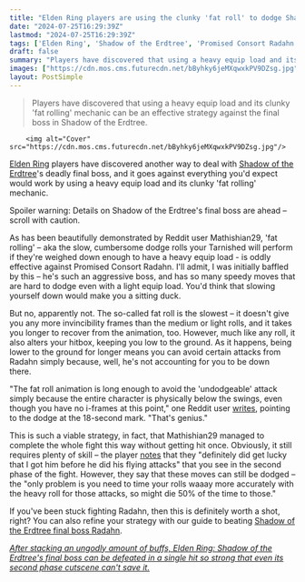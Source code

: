 ```yaml
---
title: "Elden Ring players are using the clunky 'fat roll' to dodge Shadow of the Erdtree's notorious final boss, and at this point I'm convinced it's genius"
date: "2024-07-25T16:29:39Z"
lastmod: "2024-07-25T16:29:39Z"
tags: ['Elden Ring', 'Shadow of the Erdtree', 'Promised Consort Radahn', 'Action RPG']
draft: false
summary: "Players have discovered that using a heavy equip load and its clunky 'fat rolling' mechanic can be an effective strategy against the final boss in Shadow of the Erdtree."
images: ["https://cdn.mos.cms.futurecdn.net/bByhky6jeMXqwxkPV9DZsg.jpg"]
layout: PostSimple
---
```

> Players have discovered that using a heavy equip load and its clunky 'fat rolling' mechanic can be an effective strategy against the final boss in Shadow of the Erdtree.


        <img alt="Cover" src="https://cdn.mos.cms.futurecdn.net/bByhky6jeMXqwxkPV9DZsg.jpg"/>
        
[<u>Elden Ring</u>](https://www.gamesradar.com/elden-ring-guide/) players have discovered another way to deal with [<u>Shadow of the Erdtree</u>](https://www.gamesradar.com/games/action-rpg/elden-ring-shadow-of-the-erdtree-guide/)'s deadly final boss, and it goes against everything you'd expect would work by using a heavy equip load and its clunky 'fat rolling' mechanic.

Spoiler warning: Details on Shadow of the Erdtree's final boss are ahead – scroll with caution.

As has been beautifully demonstrated by Reddit user Mathishian29, 'fat rolling' – aka the slow, cumbersome dodge rolls your Tarnished will perform if they're weighed down enough to have a heavy equip load - is oddly effective against Promised Consort Radahn. I'll admit, I was initially baffled by this – he's such an aggressive boss, and has so many speedy moves that are hard to dodge even with a light equip load. You'd think that slowing yourself down would make you a sitting duck. 

But no, apparently not. The so-called fat roll is the slowest – it doesn't give you any more invincibility frames than the medium or light rolls, and it takes you longer to recover from the animation, too. However, much like any roll, it also alters your hitbox, keeping you low to the ground. As it happens, being lower to the ground for longer means you can avoid certain attacks from Radahn simply because, well, he's not accounting for you to be down there. 

"The fat roll animation is long enough to avoid the 'undodgeable' attack simply because the entire character is physically below the swings, even though you have no i-frames at this point," one Reddit user [writes](https://www.reddit.com/r/Eldenring/comments/1ea56hs/comment/lej53hx/?utm_source=share&utm_medium=web3x&utm_name=web3xcss&utm_term=1&utm_content=share_button), pointing to the dodge at the 18-second mark. "That's genius."

This is such a viable strategy, in fact, that Mathishian29 managed to complete the whole fight this way without getting hit once. Obviously, it still requires plenty of skill – the player [<u>notes</u>](https://www.reddit.com/r/Eldenring/comments/1ea56hs/comment/lejp6q0/?utm_source=share&utm_medium=web3x&utm_name=web3xcss&utm_term=1&utm_content=share_button) that they "definitely did get lucky that I got him before he did his flying attacks" that you see in the second phase of the fight. However, they say that these moves can still be dodged – the "only problem is you need to time your rolls waaay more accurately with the heavy roll for those attacks, so might die 50% of the time to those."

If you've been stuck fighting Radahn, then this is definitely worth a shot, right? You can also refine your strategy with our guide to beating [<u>Shadow of the Erdtree final boss Radahn</u>](https://www.gamesradar.com/games/action-rpg/shadow-of-the-erdtree-radahn-final-boss/).

[<u><em>After stacking an ungodly amount of buffs, Elden Ring: Shadow of the Erdtree's final boss can be defeated in a single hit so strong that even its second phase cutscene can't save it.</em></u>](https://www.gamesradar.com/games/action-rpg/after-stacking-an-ungodly-amount-of-buffs-elden-ring-shadow-of-the-erdtrees-final-boss-can-be-defeated-in-a-single-hit-so-strong-that-even-its-second-phase-cutscene-cant-save-it/)
        